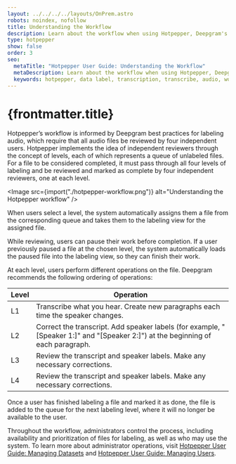 ```yaml
---
layout: ../../../../layouts/OnPrem.astro
robots: noindex, nofollow
title: Understanding the Workflow
description: Learn about the workflow when using Hotpepper, Deepgram's on-premises data labeling tool.
type: hotpepper
show: false
order: 3
seo:
  metaTitle: "Hotpepper User Guide: Understanding the Workflow"
  metaDescription: Learn about the workflow when using Hotpepper, Deepgram's on-premises data labeling tool.
  keywords: hotpepper, data label, transcription, transcribe, audio, workflow
---
```



# {frontmatter.title}

Hotpepper’s workflow is informed by Deepgram best practices for labeling audio, which require that all audio files be reviewed by four independent users. Hotpepper implements the idea of independent reviewers through the concept of levels, each of which represents a queue of unlabeled files. For a file to be considered completed, it must pass through all four levels of labeling and be reviewed and marked as complete by four independent reviewers, one at each level.

<Image src={import("./hotpepper-workflow.png")} alt="Understanding the Hotpepper workflow" />

When users select a level, the system automatically assigns them a file from the corresponding queue and takes them to the labeling view for the assigned file.

<Alert type="info">

While reviewing, users can pause their work before completion. If a user previously paused a file at the chosen level, the system automatically loads the paused file into the labeling view, so they can finish their work.

</Alert>

At each level, users perform different operations on the file. Deepgram recommends the following ordering of operations:

| Level | Operation                                                                                                                       |
| ----- | ------------------------------------------------------------------------------------------------------------------------------- |
| L1    | Transcribe what you hear. Create new paragraphs each time the speaker changes.                                                  |
| L2    | Correct the transcript. Add speaker labels (for example, "[Speaker 1:]" and "[Speaker 2:]") at the beginning of each paragraph. |
| L3    | Review the transcript and speaker labels. Make any necessary corrections.                                                       |
| L4    | Review the transcript and speaker labels. Make any necessary corrections.                                                       |

Once a user has finished labeling a file and marked it as done, the file is added to the queue for the next labeling level, where it will no longer be available to the user.

<Alert type="info">

Throughout the workflow, administrators control the process, including availability and prioritization of files for labeling, as well as who may use the system. To learn more about administrator operations, visit [Hotpepper User Guide: Managing Datasets](/on-prem/optional-components/hotpepper/managing-datasets/) and [Hotpepper User Guide: Managing Users](/on-prem/optional-components/hotpepper/managing-users/).

</Alert>

